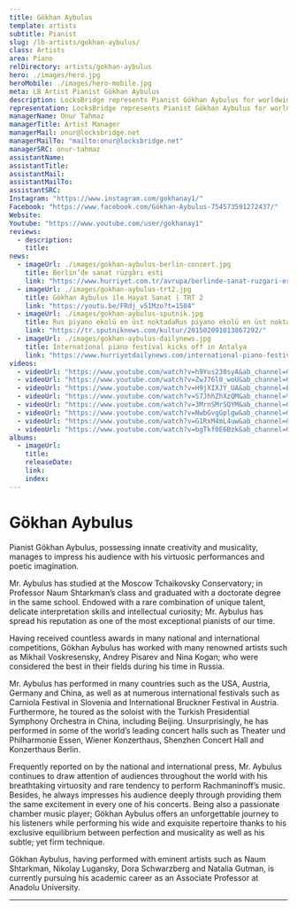```yaml
---
title: Gökhan Aybulus
template: artists
subtitle: Pianist
slug: /lb-artists/gokhan-aybulus/
class: Artists
area: Piano
relDirectory: artists/gokhan-aybulus
hero: ./images/hero.jpg
heroMobile: ./images/hero-mobile.jpg
meta: LB Artist Pianist Gökhan Aybulus
description: LocksBridge represents Pianist Gökhan Aybulus for worldwide general management.
representation: LocksBridge represents Pianist Gökhan Aybulus for worldwide general management.
managerName: Onur Tahmaz
managerTitle: Artist Manager
managerMail: onur@locksbridge.net
managerMailTo: "mailto:onur@locksbridge.net"
managerSRC: onur-tahmaz
assistantName:
assistantTitle:
assistantMail:
assistantMailTo:
assistantSRC:
Instagram: "https://www.instagram.com/gokhanay1/"
Facebook: "https://www.facebook.com/Gökhan-Aybulus-754573591272437/"
Website:
Youtube: "https://www.youtube.com/user/gokhanay1"
reviews:
  - description:
    title:
news:
  - imageUrl: ./images/gokhan-aybulus-berlin-concert.jpg
    title: Berlin’de sanat rüzgârı esti
    link: "https://www.hurriyet.com.tr/avrupa/berlinde-sanat-ruzgari-esti-41284003"
  - imageUrl: ./images/gokhan-aybulus-trt2.jpg
    title: Gökhan Aybulus ile Hayat Sanat | TRT 2
    link: "https://youtu.be/FRdj_v51Mzo?t=1504"
  - imageUrl: ./images/gokhan-aybulus-sputnik.jpg
    title: Rus piyano ekolü en üst noktadaRus piyano ekolü en üst noktada
    link: "https://tr.sputniknews.com/kultur/201502091013867292/"
  - imageUrl: ./images/gokhan-aybulus-dailynews.jpg
    title: International piano festival kicks off in Antalya
    link: "https://www.hurriyetdailynews.com/international-piano-festival-kicks-off-in-antalya-73958"
videos:
  - videoUrl: "https://www.youtube.com/watch?v=h9Yus230syA&ab_channel=GedikSanat"
  - videoUrl: "https://www.youtube.com/watch?v=ZwJ76l0_woU&ab_channel=GokhanAybulus"
  - videoUrl: "https://www.youtube.com/watch?v=H9jXIXJY_UA&ab_channel=Eski%C5%9FehirESTV"
  - videoUrl: "https://www.youtube.com/watch?v=S7JhhZhXzQM&ab_channel=%C4%B0stanbulK%C3%BClt%C3%BCrSanatVakf%C4%B1"
  - videoUrl: "https://www.youtube.com/watch?v=3MrnSMrSQYM&ab_channel=GokhanAybulus"
  - videoUrl: "https://www.youtube.com/watch?v=NwbGvgGplgw&ab_channel=GokhanAybulus"
  - videoUrl: "https://www.youtube.com/watch?v=G1RxM4mL4uw&ab_channel=GokhanAybulus"
  - videoUrl: "https://www.youtube.com/watch?v=bgTkf0E6Bzk&ab_channel=GokhanAybulus"
albums:
  - imageUrl:
    title:
    releaseDate:
    link:
    index:
---
```

# Gökhan Aybulus

Pianist Gökhan Aybulus, possessing innate creativity and musicality, manages to impress his audience with his virtuosic performances and poetic imagination.

Mr. Aybulus has studied at the Moscow Tchaikovsky Conservatory; in Professor Naum Shtarkman’s class and graduated with a doctorate degree in the same school. Endowed with a rare combination of unique talent, delicate interpretation skills and intellectual curiosity; Mr. Aybulus has spread his reputation as one of the most exceptional pianists of our time.

Having received countless awards in many national and international competitions, Gökhan Aybulus has worked with many renowned artists such as Mikhail Voskresensky, Andrey Pisarev and Nina Kogan; who were considered the best in their fields during his time in Russia.

Mr. Aybulus has performed in many countries such as the USA, Austria, Germany and China, as well as at numerous international festivals such as Carniola Festival in Slovenia and International Bruckner Festival in Austria. Furthermore, he toured as the soloist with the Turkish Presidential Symphony Orchestra in China, including Beijing. Unsurprisingly, he has performed in some of the world’s leading concert halls such as Theater und Philharmonie Essen, Wiener Konzerthaus, Shenzhen Concert Hall and Konzerthaus Berlin.

Frequently reported on by the national and international press, Mr. Aybulus continues to draw attention of audiences throughout the world with his breathtaking virtuosity and rare tendency to perform Rachmaninoff’s music. Besides, he always impresses his audience deeply through providing them the same excitement in every one of his concerts. Being also a passionate chamber music player; Gökhan Aybulus offers an unforgettable journey to his listeners while performing his wide and exquisite repertoire thanks to his exclusive equilibrium between perfection and musicality as well as his subtle; yet firm technique.

Gökhan Aybulus, having performed with eminent artists such as Naum Shtarkman, Nikolay Lugansky, Dora Schwarzberg and Natalia Gutman, is currently pursuing his academic career as an Associate Professor at Anadolu University.

- - -
